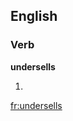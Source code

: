 ==English==
===Verb===
'''undersells'''
# {{third-person singular of|[[undersell]]}}

[[fr:undersells]]